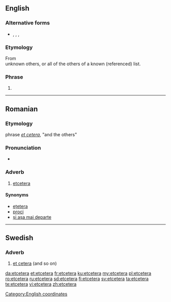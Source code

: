 ==English==

===Alternative forms===
* {{l|en|et cetera}}, {{l|en|etc}}, {{l|en|etc.}}, {{l|en|&c.}}

===Etymology===
From {{etyl|la|en}} {{term|et cetera||lang=la|and the others", "and the [[cetera|rest]]}}<BR>
unknown others, or all of the others of a known (referenced) list.

===Phrase===
{{en-phrase}}

# {{alternative form of|et cetera|lang=en}}

[[Category:English coordinates]]

----

==Romanian==

===Etymology===
{{etyl|la|ro}} phrase ''[[et cetera]]'', "and the others"

===Pronunciation===
* {{IPA|[etˈtʃe.te.ɾa]|lang=ro}}

===Adverb===
{{ro-adv}}

# [[#English|etcetera]]

====Synonyms====
* [[ețetera]] {{qualifier|alternative spelling}}
* [[proci]]
* [[și așa mai departe]]

----

==Swedish==

===Adverb===
{{sv-adv|-}}

# [[et cetera]] (and so on)

[[da:etcetera]]
[[et:etcetera]]
[[fr:etcetera]]
[[ku:etcetera]]
[[my:etcetera]]
[[pl:etcetera]]
[[ro:etcetera]]
[[ru:etcetera]]
[[sd:etcetera]]
[[fi:etcetera]]
[[sv:etcetera]]
[[ta:etcetera]]
[[te:etcetera]]
[[vi:etcetera]]
[[zh:etcetera]]